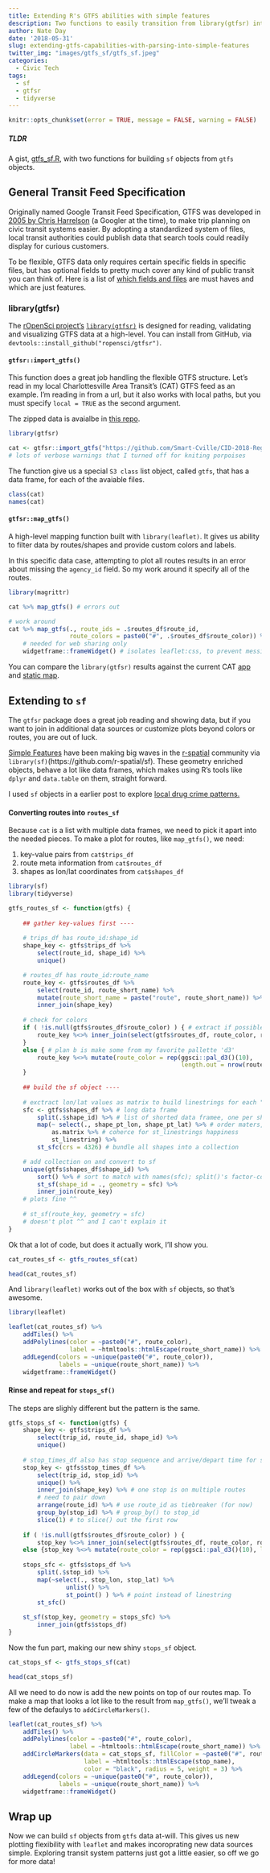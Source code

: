 ```yaml
---
title: Extending R's GTFS abilities with simple features
description: Two functions to easily transition from library(gtfsr) into library(sf) for tidyier transit analysis.
author: Nate Day
date: '2018-05-31'
slug: extending-gtfs-capabilities-with-parsing-into-simple-features
twitter_img: "images/gtfs_sf/gtfs_sf.jpeg"
categories:
  - Civic Tech
tags:
  - sf
  - gtfsr
  - tidyverse
---
```


```r
knitr::opts_chunk$set(error = TRUE, message = FALSE, warning = FALSE)
```

##### TLDR

A gist, [gtfs_sf.R](https://gist.github.com/nathancday/d50afccb762174d402f54486d3d328b6), with two functions for building `sf` objects from `gtfs` objects.

## General Transit Feed Specification

Originally named Google Transit Feed Specification, GTFS was developed in [2005 by Chris Harrelson](https://en.wikipedia.org/wiki/General_Transit_Feed_Specification#History) (a Googler at the time), to make trip planning on civic transit systems easier. By adopting a standardized system of files, local transit authorities could publish data that search tools could readily display for curious customers.

To be flexible, GTFS data only requires certain specific fields in specific files, but has optional fields to pretty much cover any kind of public transit you can think of. Here is a list of [which fields and files](https://developers.google.com/transit/gtfs/reference/#file_requirements) are must haves and which are just features.

### library(gtfsr)

The [rOpenSci project's](https://ropensci.org/packages/) [`library(gtfsr)`](https://github.com/ropensci/gtfsr) is designed for reading, validating and visualizing GTFS data at a high-level. You can install from GitHub, via `devtools::install_github("ropensci/gtfsr")`.

#### `gtfsr::import_gtfs()`

This function does a great job handling the flexible GTFS structure. Let's read in my local Charlottesville Area Transit's (CAT) GTFS feed as an example. I'm reading in from a url, but it also works with local paths, but you must specify `local = TRUE` as the second argument.

The zipped data is avaialbe in [this repo](https://github.com/Smart-Cville/CID-2018-Regional-Transit-Challenge).

```r
library(gtfsr)

cat <- gtfsr::import_gtfs("https://github.com/Smart-Cville/CID-2018-Regional-Transit-Challenge/blob/b6c714ec190f8843d6aa154fc74ed7be3bd5307f/data/2017_08_CharlottesvilleAreaTransit.zip?raw=true")
# lots of verbose warnings that I turned off for kniting porpoises
```

The function give us a special `S3 class` list object, called `gtfs`, that has a data frame, for each of the avaiable files.

```r
class(cat)
names(cat)
```

#### `gtfsr::map_gtfs()`

A high-level mapping function built with `library(leaflet)`. It gives us ability to filter data by routes/shapes and provide custom colors and labels. 

In this specific data case, attempting to plot all routes results in an error about missing the `agency_id` field. So my work around it specify all of the routes.

```r
library(magrittr)

cat %>% map_gtfs() # errors out

# work around
cat %>% map_gtfs(., route_ids = .$routes_df$route_id,
                 route_colors = paste0("#", .$routes_df$route_color)) %>%
    # needed for web sharing only
    widgetframe::frameWidget() # isolates leaflet:css, to prevent messing with webpage:css
```

You can compare the `library(gtfsr)` results against the current CAT [app](http://catpublic.etaspot.net/) and [static map](http://www.charlottesville.org/home/showdocument?id=54576).

## Extending to `sf`

The `gtfsr` package does a great job reading and showing data, but if you want to join in additional data sources or customize plots beyond colors or routes, you are out of luck.

[Simple Features](https://en.wikipedia.org/wiki/Simple_Features) have been making big waves in the [r-spatial](https://github.com/r-spatial) community via `library(sf)`(https://github.com/r-spatial/sf). These geometry enriched objects, behave a lot like data frames, which makes using R's tools like `dplyr` and `data.table` on them, straight forward.

I used `sf` objects in a earlier post to explore [local drug crime patterns.](/2017/12/30/drug-crime-analysis-with-library-sf/)

#### Converting routes into `routes_sf`

Because `cat` is a list with multiple data frames, we need to pick it apart into the needed pieces. To make a plot for routes, like `map_gtfs()`, we need:

1. key-value pairs from `cat$trips_df`
2. route meta information from `cat$routes_df`
3. shapes as lon/lat coordinates from `cat$shapes_df`

```r
library(sf)
library(tidyverse)

gtfs_routes_sf <- function(gtfs) {
    
    ## gather key-values first ----
    
    # trips_df has route_id:shape_id
    shape_key <- gtfs$trips_df %>%
        select(route_id, shape_id) %>%
        unique()

    # routes_df has route_id:route_name
    route_key <- gtfs$routes_df %>%
        select(route_id, route_short_name) %>%
        mutate(route_short_name = paste("route", route_short_name)) %>%
        inner_join(shape_key)
    
    # check for colors
    if ( !is.null(gtfs$routes_df$route_color) ) { # extract if possible
        route_key %<>% inner_join(select(gtfs$routes_df, route_color, route_id) )
    }
    else { # plan b is make some from my favorite pallette 'd3'
        route_key %<>% mutate(route_color = rep(ggsci::pal_d3()(10),
                                                length.out = nrow(route_key)))
    }
    
    ## build the sf object ----
    
    # exctract lon/lat values as matrix to build linestrings for each "shape_id"
    sfc <- gtfs$shapes_df %>% # long data frame
        split(.$shape_id) %>% # list of shorted data framee, one per shape
        map(~ select(., shape_pt_lon, shape_pt_lat) %>% # order maters, lon-1st lat-2nd
            as.matrix %>% # coherce for st_linestrings happiness
            st_linestring) %>%
        st_sfc(crs = 4326) # bundle all shapes into a collection

    # add collection on and convert to sf
    unique(gtfs$shapes_df$shape_id) %>%
        sort() %>% # sort to match with names(sfc); split()'s factor-cohercion alpha sorts
        st_sf(shape_id = ., geometry = sfc) %>%
        inner_join(route_key)
    # plots fine ^^
    
    # st_sf(route_key, geometry = sfc)
    # doesn't plot ^^ and I can't explain it
}
```

Ok that a lot of code, but does it actually work, I'll show you. 

```r
cat_routes_sf <- gtfs_routes_sf(cat)

head(cat_routes_sf)
```

And `library(leaflet)` works out of the box with `sf` objects, so that's awesome.

```r
library(leaflet)

leaflet(cat_routes_sf) %>%
    addTiles() %>%
    addPolylines(color = ~paste0("#", route_color),
                 label = ~htmltools::htmlEscape(route_short_name)) %>%
    addLegend(colors = ~unique(paste0("#", route_color)),
              labels = ~unique(route_short_name)) %>%
    widgetframe::frameWidget()
```

#### Rinse and repeat for `stops_sf()`

The steps are slighly different but the pattern is the same.

```r
gtfs_stops_sf <- function(gtfs) {
    shape_key <- gtfs$trips_df %>%
        select(trip_id, route_id, shape_id) %>%
        unique()
    
    # stop_times_df also has stop sequence and arrive/depart time for specific stops
    stop_key <- gtfs$stop_times_df %>%
        select(trip_id, stop_id) %>%
        unique() %>%
        inner_join(shape_key) %>% # one stop is on multiple routes
        # need to pair down
        arrange(route_id) %>% # use route_id as tiebreaker (for now)
        group_by(stop_id) %>% # group_by() to stop_id 
        slice(1) # to slice() out the first row
    
    if ( !is.null(gtfs$routes_df$route_color) ) {
        stop_key %<>% inner_join(select(gtfs$routes_df, route_color, route_id)) }
    else {stop_key %<>% mutate(route_color = rep(ggsci::pal_d3()(10), length.out = nrow(route_key))) }
    
    stops_sfc <- gtfs$stops_df %>%
        split(.$stop_id) %>%
        map(~select(., stop_lon, stop_lat) %>%
                unlist() %>%
                st_point() ) %>% # point instead of linestring
        st_sfc()
    
    st_sf(stop_key, geometry = stops_sfc) %>%
        inner_join(gtfs$stops_df)
}
```

Now the fun part, making our new shiny `stops_sf` object.

```r
cat_stops_sf <- gtfs_stops_sf(cat)

head(cat_stops_sf)
```

All we need to do now is add the new points on top of our routes map. To make a map that looks a lot like to the result from `map_gtfs()`, we'll tweak a few of the defaulys to `addCircleMarkers()`. 

```r
leaflet(cat_routes_sf) %>%
    addTiles() %>%
    addPolylines(color = ~paste0("#", route_color),
                 label = ~htmltools::htmlEscape(route_short_name)) %>%
    addCircleMarkers(data = cat_stops_sf, fillColor = ~paste0("#", route_color),
                     label = ~htmltools::htmlEscape(stop_name),
                     color = "black", radius = 5, weight = 3) %>%
    addLegend(colors = ~unique(paste0("#", route_color)),
              labels = ~unique(route_short_name)) %>%
    widgetframe::frameWidget()

```

## Wrap up

Now we can build `sf` objects from `gtfs` data at-will. This gives us new plotting flexibility with `leaflet` and makes incoroprating new data sources simple. Exploring transit system patterns just got a little easier, so off we go for more data!
